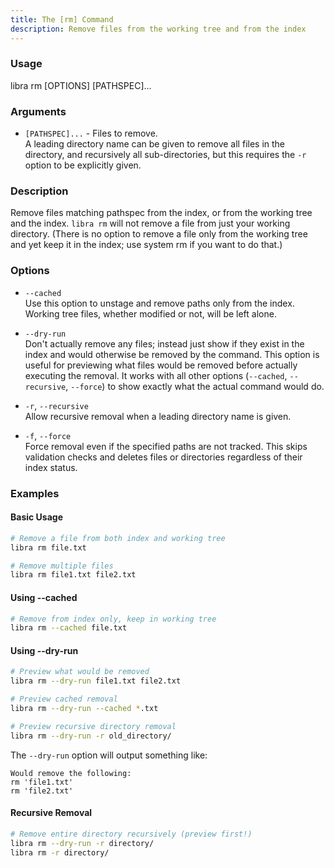 ```yaml
---
title: The [rm] Command
description: Remove files from the working tree and from the index
---
```


### Usage

libra rm \[OPTIONS\] \[PATHSPEC\]...

### Arguments

-   `[PATHSPEC]...` - Files to remove.<br/>
A leading directory name can be given to remove all files in the
directory, and recursively all sub-directories, but this requires the `-r` option to be explicitly given.

### Description

Remove files matching pathspec from the index, or from the working tree and the index. `libra rm` will not remove a file from just your working
directory. (There is no option to remove a file only from the working tree and yet keep it in the index; use system rm if you want to do
that.)

### Options

-   `--cached`<br/>
    Use this option to unstage and remove paths only from the index. Working tree files, whether modified or not, will be left alone.

-   `--dry-run`<br/>
    Don't actually remove any files; instead just show if they exist in the index and would otherwise be removed by the command. This option is useful for previewing what files would be removed before actually executing the removal. It works with all other options (`--cached`, `--recursive`, `--force`) to show exactly what the actual command would do.

-   `-r`, `--recursive`<br/>
    Allow recursive removal when a leading directory name is given.

-   `-f`, `--force`<br/>
    Force removal even if the specified paths are not tracked. This skips validation checks and deletes files or directories regardless of their index status.

### Examples

#### Basic Usage
```bash
# Remove a file from both index and working tree
libra rm file.txt

# Remove multiple files
libra rm file1.txt file2.txt
```

#### Using --cached
```bash
# Remove from index only, keep in working tree
libra rm --cached file.txt
```

#### Using --dry-run
```bash
# Preview what would be removed
libra rm --dry-run file1.txt file2.txt

# Preview cached removal
libra rm --dry-run --cached *.txt

# Preview recursive directory removal
libra rm --dry-run -r old_directory/
```

The `--dry-run` option will output something like:
```
Would remove the following:
rm 'file1.txt'
rm 'file2.txt'
```

#### Recursive Removal
```bash
# Remove entire directory recursively (preview first!)
libra rm --dry-run -r directory/
libra rm -r directory/
```
